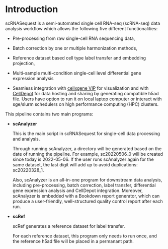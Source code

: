 # Introduction

scRNASequest is a semi-automated single cell RNA-seq (scRNA-seq) data analysis workflow which allows the following five different functionalities:

- Pre-processing from raw single-cell RNA sequencing data, 

- Batch correction by one or multiple harmonization methods, 

- Reference dataset based cell type label transfer and embedding projection, 

- Multi-sample multi-condition single-cell level differential gene expression analysis

- Seamless integration with [cellxgene VIP](https://github.com/interactivereport/cellxgene_VIP){target="_blank"} for visualization and with [CellDepot](https://github.com/interactivereport/CellDepot){target="_blank"} for data hosting and sharing by generating compatible h5ad file. Users have option to run it on local laptop computer or interact with sge/slurm schedulers on high performance computing (HPC) clusters.

This pipeline contains two main programs:

  - **scAnalyzer**
  
    This is the main script in scRNASequest for single-cell data processing and analysis.
    
    Through running scAnalyzer, a directory will be generated based on the date of running the pipeline. For example, sc20220506_0 will be created since today is 2022-05-06. If the user runs scAnalyzer again for the same dataset, the last digit will add up to avoid duplications: sc20220328_1.
    
    Also, scAnalyzer is an all-in-one program for downstream data analysis, including pre-processing, batch correction, label transfer, differential gene expression analysis and CellDepot integration. Moreover, scAnalyzer is embedded with a Bookdown report generator, which can produce a user-friendly, well-structured quality control report after each run.
    
  - **scRef**
  
    scRef generates a reference dataset for label transfer. 
    
    For each reference dataset, this program only needs to run once, and the reference h5ad file will be placed in a permanant path.
